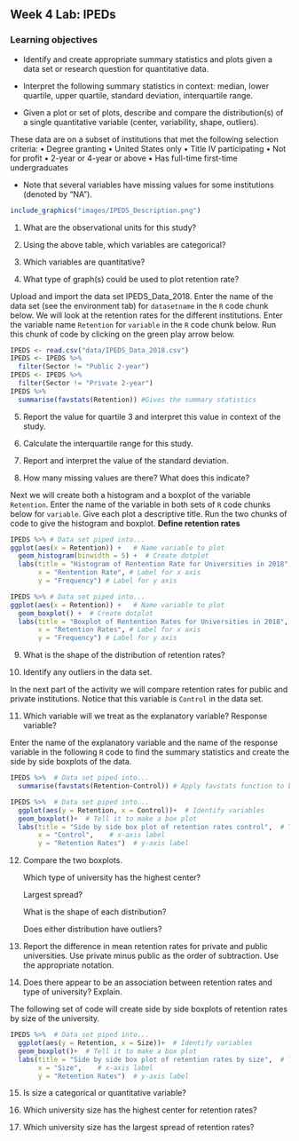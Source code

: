 ## Week 4 Lab:  IPEDs

\setstretch{1}

### Learning objectives

* Identify and create appropriate summary statistics and plots
  given a data set or research question for quantitative data.

* Interpret the following summary statistics in context:
  median, lower quartile, upper quartile,
  standard deviation, interquartile range.

* Given a plot or set of plots, describe and compare the distribution(s)
  of a single quantitative variable
  (center, variability, shape, outliers).

These data are on a subset of institutions that met the following selection criteria:
•	Degree granting 
•	United States only
•	Title IV participating
•	Not for profit
•	2-year or 4-year or above
•	Has full-time first-time undergraduates

* Note that several variables have missing values for some institutions (denoted by “NA”).

```r
include_graphics("images/IPEDS_Description.png")
```

1. What are the observational units for this study?

\vspace{0.5in}

2. Using the above table, which variables are categorical?  

\vspace{1in}

3. Which variables are quantitative? 

\vspace{1in}

4. What type of graph(s) could be used to plot retention rate?

\vspace{0.5in}

Upload and import the data set IPEDS_Data_2018. Enter the name of the data set (see the environment tab) for `datasetname` in the `R` code chunk below.  We will look at the retention rates for the different institutions.  Enter the variable name `Retention` for `variable` in the `R` code chunk below.  Run this chunk of code by clicking on the green play arrow below. 

```r
IPEDS <- read.csv("data/IPEDS_Data_2018.csv")
IPEDS <- IPEDS %>%
  filter(Sector != "Public 2-year") 
IPEDS <- IPEDS %>%
  filter(Sector != "Private 2-year")   
IPEDS %>%
  summarise(favstats(Retention)) #Gives the summary statistics
```

5.  Report the value for quartile 3 and interpret this value in context of the study.

\vspace{1in}

6.  Calculate the interquartile range for this study.

\vspace{0.5in}

7. Report and interpret the value of the standard deviation.

\vspace{1in}

8.  How many missing values are there?  What does this indicate?

\vspace{0.8in}

Next we will create both a histogram and a boxplot of the variable `Retention`.  Enter the name of the variable in both sets of `R` code chunks below for `variable`.  Give each plot a descriptive title.  Run the two chunks of code to give the histogram and boxplot.  **Define retention rates**

```r
IPEDS %>% # Data set piped into...
ggplot(aes(x = Retention)) +   # Name variable to plot
  geom_histogram(binwidth = 5) +  # Create dotplot
  labs(title = "Histogram of Rentention Rate for Universities in 2018", # Title for plot
       x = "Rentention Rate", # Label for x axis
       y = "Frequency") # Label for y axis
```

```r
IPEDS %>% # Data set piped into...
ggplot(aes(x = Retention)) +   # Name variable to plot
  geom_boxplot() +  # Create dotplot
  labs(title = "Boxplot of Rentention Rates for Universities in 2018", # Title for plot
       x = "Retention Rates", # Label for x axis
       y = "Frequency") # Label for y axis
```

9.  What is the shape of the distribution of retention rates?  

\vspace{0.3in}

10.  Identify any outliers in the data set.

\vspace{0.3in}

In the next part of the activity we will compare retention rates for public and private institutions.  Notice that this variable is `Control` in the data set.

11.  Which variable will we treat as the explanatory variable?  Response variable?

\vspace{0.8in}

Enter the name of the explanatory variable and the name of the response variable in the following `R` code to find the summary statistics and create the side by side boxplots of the data.

```r
IPEDS %>%  # Data set piped into...
  summarise(favstats(Retention~Control)) # Apply favstats function to budget_mil and content rating
```

```r
IPEDS %>%  # Data set piped into...
  ggplot(aes(y = Retention, x = Control))+  # Identify variables
  geom_boxplot()+  # Tell it to make a box plot
  labs(title = "Side by side box plot of retention rates control",  # Title
       x = "Control",    # x-axis label
       y = "Retention Rates")  # y-axis label
```
12.  Compare the two boxplots.
    
     Which type of university has the highest center?
     \vspace{0.3in}
     
     Largest spread?
     \vspace{0.3in}
     
     What is the shape of each distribution?
     \vspace{0.3in}
     
     Does either distribution have outliers?
     \vspace{0.3in}
     
13. Report the difference in mean retention rates for private and public universities.  Use private minus public as the order of subtraction.  Use the appropriate notation.

\vspace{0.8in}

14.  Does there appear to be an association between retention rates and type of university?  Explain.

\vspace{0.8in}

The following set of code will create side by side boxplots of retention rates by size of the university.

```r
IPEDS %>%  # Data set piped into...
  ggplot(aes(y = Retention, x = Size))+  # Identify variables
  geom_boxplot()+  # Tell it to make a box plot
  labs(title = "Side by side box plot of retention rates by size",  # Title
       x = "Size",    # x-axis label
       y = "Retention Rates")  # y-axis label
```

15.  Is size a categorical or quantitative variable?  

\vspace{0.5in}

16.  Which university size has the highest center for retention rates?

\vspace{0.5in}

17.  Which university size has the largest spread of retention rates?

\vspace{0.5in}

\newpage